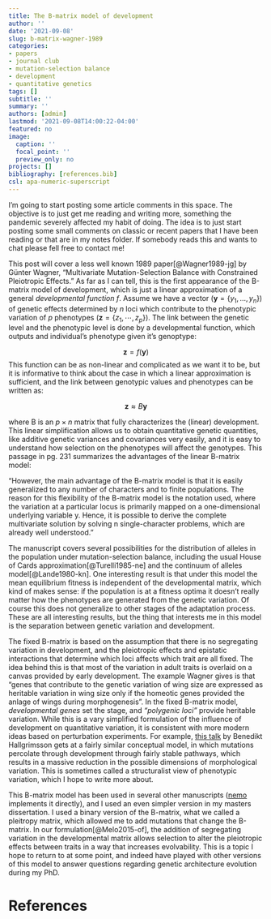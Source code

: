 ```yaml
---
title: The B-matrix model of development
author: ''
date: '2021-09-08'
slug: b-matrix-wagner-1989
categories:
- papers
- journal club
- mutation-selection balance
- development
- quantitative genetics
tags: []
subtitle: ''
summary: ''
authors: [admin]
lastmod: '2021-09-08T14:00:22-04:00'
featured: no
image:
  caption: ''
  focal_point: ''
  preview_only: no
projects: []
bibliography: [references.bib]
csl: apa-numeric-superscript
---
```


I'm going to start posting some article comments in this space. The objective is to just get me reading and writing more, something the pandemic severely affected my habit of doing. The idea is to just start posting some small comments on classic or recent papers that I have been reading or that are in my notes folder. If somebody reads this and wants to chat please fell free to contact me!

This post will cover a less well known 1989 paper[@Wagner1989-jg] by Günter Wagner, "Multivariate Mutation-Selection Balance with Constrained Pleiotropic Effects." As far as I can tell, this is the first appearance of the B-matrix model of development, which is just a linear approximation of a general _developmental function_ $f$. Assume we have a vector $(\mathbf{y} = \{y_1, \dots,y_n\})$ of genetic effects determined by $n$ loci which contribute to the phenotypic variation of $p$ phenotypes $(\mathbf{z} = \{z_1, \cdots, z_p\})$. The link between the genetic level and the phenotypic level is done by a developmental function, which outputs and individual's phenotype given it's genoptype:

$$
 \mathbf{z}=f(\mathbf{y})
$$
This function can be as non-linear and complicated as we want it to be, but it is informative to think about the case in which a linear approximation is sufficient, and the link between genotypic values and phenotypes can be written as:

$$
 \mathbf{z}\approx B\mathbf{y}
$$

where B is an $p\times n$ matrix that fully characterizes the (linear) development. This linear simplification allows us to obtain quantitative genetic quantities, like additive genetic variances and covariances very easily, and it is easy to understand how selection on the phenotypes will affect the genotypes. This passage in pg. 231 summarizes the advantages of the linear B-matrix model: 

  "However, the main advantage of the B-matrix model is that it is easily generalized to any number of characters and to finite populations. The reason for this flexibility of the B-matrix model is the notation used, where the variation at a particular locus is primarily mapped on a one-dimensional underlying variable y. Hence, it is possible to derive the complete multivariate solution by solving n single-character problems, which are already well understood." 
  
The manuscript covers several possibilities for the distribution of alleles in the population under mutation-selection balance, including the usual House of Cards approximation[@Turelli1985-ne] and the continuum of alleles model[@Lande1980-kn]. One interesting result is that under this model the mean equilibrium fitness is independent of the developmental matrix, which kind of makes sense: if the population is at a fitness optima it doesn't really matter how the phenotypes are generated from the genetic variation. Of course this does not generalize to other stages of the adaptation process. These are all interesting results, but the thing that interests me in this model is the separation between genetic variation and development. 

The fixed B-matrix is based on the assumption that there is no segregating variation in development, and the pleiotropic effects and epistatic interactions that determine which loci affects which trait are all fixed. The idea behind this is that most of the variation in adult traits is overlaid on a canvas provided by early development. The example Wagner gives is that "genes that contribute to the genetic variation of wing size are expressed as heritable variation in wing size only if the homeotic genes provided the anlage of wings during morphogenesis". In the fixed B-matrix model, _developmental genes_ set the stage, and _"polygenic loci"_ provide heritable variation. While this is a vary simplified formulation of the influence of development on quantitative variation, it is consistent with more modern ideas based on perturbation experiments. For example, [this talk](https://www.youtube.com/watch?v=kwo9QnJfwn0) by Benedikt Hallgrimsson gets at a fairly similar conceptual model, in which mutations percolate through development through fairly stable pathways, which results in a massive reduction in the possible dimensions of morphological variation. This is sometimes called a structuralist view of phenotypic variation, which I hope to write more about.

This B-matrix model has been used in several other manuscripts ([nemo](https://nemo2.sourceforge.io/) implements it directly), and I used an even simpler version in my masters dissertation. I used a binary version of the B-matrix, what we called a pleitropy matrix, which allowed me to add mutations that change the B-matrix. In our formulation[@Melo2015-of], the addition of segregating variation in the developmental matrix allows selection to alter the pleiotropic effects between traits in a way that increases evolvability. This is a topic I hope to return to at some point, and indeed have played with other versions of this model to answer questions regarding genetic architecture evolution during my PhD. 

# References
